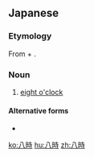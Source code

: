 ==Japanese==
{{ja-kanjitab|八|時}}

===Etymology===
From {{m|ja|八|tr=hachi||eight}} + {{m|ja|時|tr=ji||o'clock}}.

===Noun===
{{ja-noun|はち-じ}}

# [[eight o'clock]]

====Alternative forms====
* {{l|ja|8時}}

{{ja-clock}}

[[ko:八時]]
[[hu:八時]]
[[zh:八時]]